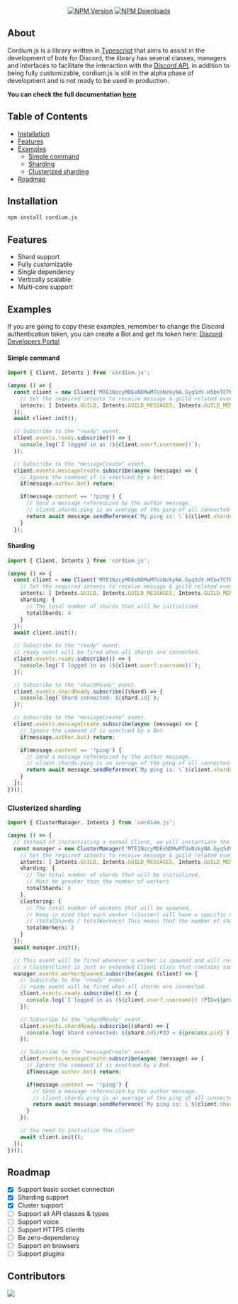 <p align="center">
  <a href="https://www.npmjs.com/package/cordium.js"><img alt="NPM Version" src="https://img.shields.io/npm/v/cordium.js?style=for-the-badge" /></a>
  <a href="https://www.npmjs.com/package/cordium.js"><img alt="NPM Downloads" src="https://img.shields.io/npm/dw/cordium.js?style=for-the-badge"></a>
</p>

## About
Cordium.js is a library written in [Typescript](https://www.typescriptlang.org/) that aims to assist in the development of bots for Discord, the library has several classes, managers and interfaces to facilitate the interaction with the [Discord API](https://discord.com/developers/docs/intro), in addition to being fully customizable, cordium.js is still in the alpha phase of development and is not ready to be used in production.

**You can check the full documentation [here](https://cordiumjs.vercel.app/)**

## Table of Contents
- [Installation](#installation)
- [Features](#features)
- [Examples](#examples)
  - [Simple command](#simple-command)
  - [Sharding](#sharding)
  - [Clusterized sharding](#clusterized-sharding)
- [Roadmap](#roadmap)

## Installation
```sh
npm install cordium.js
```

## Features
- Shard support
- Fully customizable
- Single dependency
- Vertically scalable
- Multi-core support

## Examples
If you are going to copy these examples, remember to change the Discord authentication token, you can create a Bot and get its token here: [Discord Developers Portal](https://discord.com/developers/applications)

#### Simple command
```ts copy showLineNumbers
import { Client, Intents } from 'cordium.js';

(async () => {
  const client = new Client('MTE1NzcyMDExNDMwMTUxNzkyNA.GyqSdV.H5bxTCTKBG6kJP-B0HUaSTVIVE7FhJsk-MR8VM', {
    // Set the required intents to receive message & guild related events.
    intents: [ Intents.GUILD, Intents.GUILD_MESSAGES, Intents.GUILD_MEMBERS, Intents.MESSAGE_CONTENT ]
  });
  await client.init();

  // Subscribe to the "ready" event.
  client.events.ready.subscribe(() => {
    console.log(`I logged in as (${client.user?.username})`);
  });

  // Subscribe to the "messageCreate" event.
  client.events.messageCreate.subscribe(async (message) => {
    // Ignore the command if is exectued by a Bot.
    if(message.author.bot) return;

    if(message.content == '!ping') {
      // Send a message referencied by the author message.
      // client.shards.ping is an average of the ping of all connected shards, in this case a single shard.
      return await message.sendReference(`My ping is: \`${client.shards.ping}\`ms`);
    }
  });
```

#### Sharding
```ts copy showLineNumbers
import { Client, Intents } from 'cordium.js';

(async () => {
  const client = new Client('MTE1NzcyMDExNDMwMTUxNzkyNA.GyqSdV.H5bxTCTKBG6kJP-B0HUaSTVIVE7FhJsk-MR8VM', {
    // Set the required intents to receive message & guild related events.
    intents: [ Intents.GUILD, Intents.GUILD_MESSAGES, Intents.GUILD_MEMBERS, Intents.MESSAGE_CONTENT ],
    sharding: {
      // The total number of shards that will be initialized.
      totalShards: 4
    }
  });
  await client.init();

  // Subscribe to the "ready" event.
  // ready event will be fired when all shards are connected.
  client.events.ready.subscribe(() => {
    console.log(`I logged in as (${client.user?.username})`);
  });

  // Subscribe to the "shardReady" event.
  client.events.shardReady.subscribe((shard) => {
    console.log(`Shard connected: ${shard.id}`);
  });

  // Subscribe to the "messageCreate" event.
  client.events.messageCreate.subscribe(async (message) => {
    // Ignore the command if is exectued by a Bot.
    if(message.author.bot) return;

    if(message.content == '!ping') {
      // Send a message referencied by the author message.
      // client.shards.ping is an average of the ping of all connected shards, in this case a single shard.
      return await message.sendReference(`My ping is: \`${client.shards.ping}\`ms`);
    }
  });
})();
```

### Clusterized sharding
```ts copy showLineNumbers
import { ClusterManager, Intents } from 'cordium.js';

(async () => {
  // Instead of instantiating a normal Client, we will instantiate the ClusterManager
  const manager = new ClusterManager('MTE1NzcyMDExNDMwMTUxNzkyNA.GyqSdV.H5bxTCTKBG6kJP-B0HUaSTVIVE7FhJsk-MR8VM', {
    // Set the required intents to receive message & guild related events.
    intents: [ Intents.GUILD, Intents.GUILD_MESSAGES, Intents.GUILD_MEMBERS, Intents.MESSAGE_CONTENT ],
    sharding: {
      // The total number of shards that will be initialized.
      // Must be greater than the number of workers
      totalShards: 4
    },
    clustering: {
      // The total number of workers that will be spawned.
      // Keep in mind that each worker (cluster) will have a specific number of shards and this number is measured as follows
      // (totalShards / totalWorkers) This means that the number of shards will be divided among all workers, therefore, there cannot be more workers than shards
      totalWorkers: 2
    }
  });
  await manager.init();

  // This event will be fired whenever a worker is spawned and will return an instance of ClusterClient
  // a ClusterClient is just an extended Client class that contains some new properties
  manager.events.workerSpawned.subscribe(async (client) => {
    // Subscribe to the "ready" event.
    // ready event will be fired when all shards are connected.
    client.events.ready.subscribe(() => {
      console.log(`I logged in as (${client.user?.username}) (PID=${process.pid})`);
    });

    // Subscribe to the "shardReady" event.
    client.events.shardReady.subscribe((shard) => {
      console.log(`Shard connected: ${shard.id}/PID = ${process.pid}`);
    });

    // Subscribe to the "messageCreate" event.
    client.events.messageCreate.subscribe(async (message) => {
      // Ignore the command if is exectued by a Bot.
      if(message.author.bot) return;

      if(message.content == '!ping') {
        // Send a message referencied by the author message.
        // client.shards.ping is an average of the ping of all connected shards, in this case a single shard.
        return await message.sendReference(`My ping is: \`${client.shards.ping}\`ms \nMy PID: \`${process.pid}\``);
      }
    });

    // You need to initialize the client
    await client.init();
  });
})();
```

## Roadmap
- [x] Support basic socket connection
- [x] Sharding support
- [x] Cluster support
- [ ] Support all API classes & types
- [ ] Support voice
- [ ] Support HTTPS clients
- [ ] Be zero-dependency
- [ ] Support on browsers
- [ ] Support plugins

## Contributors
<a href="https://github.com/devdimer/cordium.js/graphs/contributors">
  <img src="https://contrib.rocks/image?repo=devdimer/cordium.js" />
</a>
